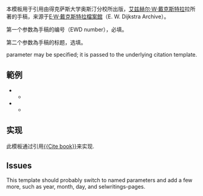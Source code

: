 <!-- The includeonly element is used because without it, an expression parsing error is reported; but the template works as designed. -->

本模板用于引用由得克萨斯大学奥斯汀分校所出版，[[艾兹赫尔·戴克斯特拉|艾兹赫尔·W·戴克斯特拉]]拉所著的手稿，来源于[http://www.cs.utexas.edu/users/EWD/ E·W·戴克斯特拉檔案館]（E. W. Dijkstra Archive）。

第一个参数為手稿的编号（EWD number），必填。

第二个参数為手稿的标题，选填。

{{para|quote}} parameter may be specified; it is passed to the underlying citation template.

==範例==
* {{tlc|Cite EWD|1000}}
**{{Cite EWD|1000}}
* {{tlc|Cite EWD|796a| Smoothsort – an alternative to sorting in situ }}
**{{Cite EWD|796a| Smoothsort – an alternative to sorting in situ }}

<references/>

== 实现 ==

此模板通过引用[[Template:Cite book|<nowiki>{{Cite book}}</nowiki>]]来实现.

== Issues ==

This template should probably switch to named parameters and add a few more, such as year, month, day, and selwritings-pages.